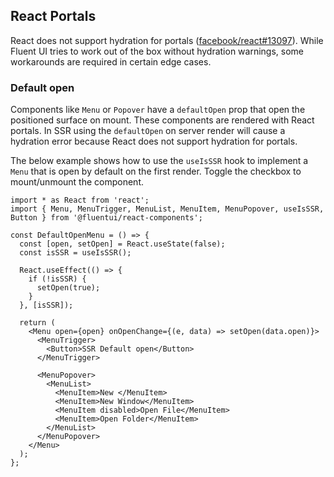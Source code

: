 
<Meta title="Concepts/Developer/Server-Side Rendering/Portals" />

## React Portals

React does not support hydration for portals ([facebook/react#13097](https://github.com/facebook/react/issues/13097)). While Fluent
UI tries to work out of the box without hydration warnings, some workarounds are required in certain edge cases.

### Default open

Components like `Menu` or `Popover` have a `defaultOpen` prop that open the positioned surface on mount. These components
are rendered with React portals. In SSR using the `defaultOpen` on server render will cause a hydration error because
React does not support hydration for portals.

The below example shows how to use the `useIsSSR` hook to implement a `Menu` that is open by default on the first render.
Toggle the checkbox to mount/unmount the component.

<SSRDefaultOpen />

```tsx
import * as React from 'react';
import { Menu, MenuTrigger, MenuList, MenuItem, MenuPopover, useIsSSR, Button } from '@fluentui/react-components';

const DefaultOpenMenu = () => {
  const [open, setOpen] = React.useState(false);
  const isSSR = useIsSSR();

  React.useEffect(() => {
    if (!isSSR) {
      setOpen(true);
    }
  }, [isSSR]);

  return (
    <Menu open={open} onOpenChange={(e, data) => setOpen(data.open)}>
      <MenuTrigger>
        <Button>SSR Default open</Button>
      </MenuTrigger>

      <MenuPopover>
        <MenuList>
          <MenuItem>New </MenuItem>
          <MenuItem>New Window</MenuItem>
          <MenuItem disabled>Open File</MenuItem>
          <MenuItem>Open Folder</MenuItem>
        </MenuList>
      </MenuPopover>
    </Menu>
  );
};
```
